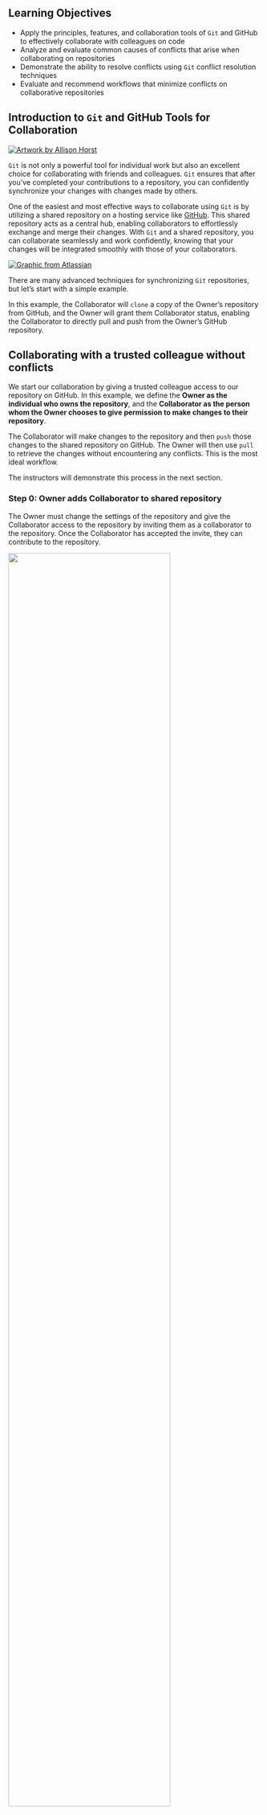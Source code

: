 ## Learning Objectives {.unnumbered}

- Apply the principles, features, and collaboration tools of `Git` and GitHub to effectively collaborate with colleagues on code
- Analyze and evaluate common causes of conflicts that arise when collaborating on repositories 
- Demonstrate the ability to resolve conflicts using `Git` conflict resolution techniques
- Evaluate and recommend workflows that minimize conflicts on collaborative repositories 

## Introduction to `Git` and GitHub Tools for Collaboration

[![Artwork by Allison Horst](images/allison-horst-jenny-bryan-quote.png)](https://twitter.com/allison_horst)

`Git` is not only a powerful tool for individual work but also an excellent choice for collaborating with friends and colleagues. `Git` ensures that after you've completed your contributions to a repository, you can confidently synchronize your changes with changes made by others.

One of the easiest and most effective ways to collaborate using `Git` is by utilizing a shared repository on a hosting service like [GitHub](https://github.com). This shared repository acts as a central hub, enabling collaborators to effortlessly exchange and merge their changes. With `Git` and a shared repository, you can collaborate seamlessly and work confidently, knowing that your changes will be integrated smoothly with those of your collaborators.

[![Graphic from Atlassian](images/git-collab-repos.svg)](https://www.atlassian.com/git/tutorials/syncing){width="80%" fig-align="center"}

There are many advanced techniques for synchronizing `Git` repositories, but let's start with a simple example.

In this example, the Collaborator will `clone` a copy of the Owner's repository from
GitHub, and the Owner will grant them Collaborator status, enabling the Collaborator
to directly pull and push from the Owner's GitHub repository.

## Collaborating with a trusted colleague **without conflicts**

We start our collaboration by giving a trusted colleague access to our repository on GitHub. In this example, we define the **Owner as the individual who owns the repository**, and the **Collaborator as the person whom the Owner chooses to give permission to make changes to their repository**.

The Collaborator will make changes to the repository and then `push` those changes to the shared repository on GitHub. The Owner will then use `pull` to retrieve the changes without encountering any conflicts. This is the most ideal workflow. 

The instructors will demonstrate this process in the next section.

### Step 0: Owner adds Collaborator to shared repository {.unnumbered}

The Owner must change the settings of the repository and give the Collaborator access to the repository by inviting them as a collaborator to the repository. Once the Collaborator has accepted the invite, they can contribute to the repository.

![](images/github-collaborators.png){width="80%" fig-align="center"}

### Step 1: Collaborator clone {.unnumbered}

To be able to contribute to a repository, the Collaborator must clone the repository from the **Owner's** GitHub account. To do this, the Collaborator should visit the GitHub page for the Owner's repository, and then copy the clone URL. In R Studio, the Collaborator will create a new project from version control by pasting this clone URL into the appropriate dialog (see the earlier chapter introducing GitHub).

![](images/github-clone-url-owner.png)

### Step 2: Collaborator edit {.unnumbered}

With a clone copied locally, the Collaborator can now make changes to the
`README.md` file in the repository, adding a line or statement somewhere noticeable near the top.  Save your changes.

### Step 3: Collaborator `commit` and `push` {.unnumbered}

To sync changes, the Collaborator will need to `add`, `commit`, and
`push` their changes to the Owner's repository.  But before doing so, it's good practice to `pull` immediately before committing to ensure you have the most recent changes from the Owner.  So, in RStudio's `Git` tab, first click the "Diff" button to open the `Git` window, and then press the green "Pull" down arrow button. This will fetch any recent changes from the origin repository and merge them. Next, `add` the changed `README.Rmd` file to be committed by clicking the check box next to it, type in a commit message, and click "Commit".  Once that finishes, then the Collaborator can immediately click "Push" to send the commits to the Owner's GitHub repository.

![](images/rstudio-commit-push.png){width="80%" fig-align="center"}

### Step 4: Owner `pull` {.unnumbered}

Now, the Owner can open their local working copy of the code
in RStudio, and `pull` those changes down to their local copy.

**Congrats, the Owner now has your changes!**

### Step 5: Owner edits, `commit`, and `push` {.unnumbered}

Next, the Owner should do the same. Make changes to
a file in the repository, save it, `pull` to make sure no new changes have been made
while editing, and then `add`, `commit`, and `push` the Owner changes to GitHub.

### Step 6: Collaborator `pull` {.unnumbered}

The Collaborator can now `pull` down those Owner changes, 
and all copies are once again fully synced.  And you're off to collaborating.

## Exercise: With a partner, collaborate in a repository using a conflict-free process

::: callout-tip
### Setup

- Get into pairs, then choose one person as the Owner and one as the Collaborator
- Both logon to [GitHub](https://github.com)

These next steps are for the Owner:

- Navigate to the `{FIRSTNAME}_test` repository
- Go to "Settings" and navigate to "Collaborators" in the "Access" section on the left-hand side
- Under "Manage Access" click the button "Add people" and type the username of your Collaborator in the search box
- Once you've found the correct username, click "Add {Collaborator username} to this repository

![](images/github-collaborators.png){width="80%" fig-align="center"}

Now, the Collaborator will follow this step:

- Check your email for an invitation to GitHub or check your notifications (likely under "Your Organizations") on GitHub to accept the invite to collaborate.
:::

::: {.callout-caution icon=false}
### Last thing, some `Git` configuration

When `Git` released version 2.27, a new feature they incorporated allows users to specify how to pull, essentially, otherwise a warning will appear. To suppress this warning we need to configure our `Git` with this line of code:

```.bash
git config pull.rebase false
```

`pull.rebase false` is a default strategy for pulling where it will try to auto-merge the files if possible, and if it can’t it will show a merge conflict
:::

::: callout-note
### Instructions

Now that the instructors have demonstrated this conflict-free process, break into 
pairs and try the same with your partner. You will do the exercise twice, where each person will get to practice being both the Owner and the Collaborator roles.

- Step 0: Designate one person as the Owner and one as the Collaborator.

**Round One:**

- Step 1: Owner adds Collaborator to `{FIRSTNAME}_test` repository (see Setup block above for detailed steps)
- Step 2: Collaborator clones the Owner's `{FIRSTNAME}_test` repository
- Step 3: Collaborator edits the `README` file:
    - Collaborator adds a new level 2 heading to `README` titled "`Git` Workflow"
- Step 4: Collaborator commits and pushes the `README` file with the new changes to GitHub
- Step 5: Owner pulls the changes that the Collaborator made
- Step 6: Owner edits the `README` file:
    - Under "`Git` Workflow", Owner adds the steps of the `Git` workflow we've been practicing
- Step 7: Owner commits and pushes the `README` file with the new changes to GitHub
- Step 8: Collaborator pulls the `Owners` changes from GitHub
- Step 9: Go back to Step 0, switch roles, and then follow the steps in Round Two.

**Round Two:**

- Step 1: Owner adds Collaborator to `{FIRSTNAME}_test` repository
- Step 2: Collaborator clones the Owner's `{FIRSTNAME}_test` repository
- Step 3: Collaborator edits the `README` file:
    - Collaborator adds a new level 2 heading to `README` titled "How to Create a `Git` Repository from an existing project" and adds the high level steps for creating a `Git` repository on GitHub
- Step 4: Collaborator commits and pushes the `README` file with the new changes to GitHub
- Step 5: Owner pulls the changes that the Collaborator made
- Step 6: Owner edits the `README` file:
    - Under "How to Create a `Git` Repository", Owner adds the high level steps for creating a `Git` repository from an existing project on RStudio 
- Step 7: Owner commits and pushes the `README` file with the new changes to GitHub
- Step 8: Collaborator pulls the `Owners` changes from GitHub

**Hint:** If you don't remember how to create a `Git` repository, refer to the chapter [Intro to `Git` and GitHub](https://learning.nceas.ucsb.edu/2023-04-coreR/session_07.html) where we created two `Git` repositories
:::

## A Note on Advanced Collaboration Techniques

There are many `Git` and GitHub collaboration techniques, some more advanced than others. We won't be covering advanced strategies in this course. But here is a table for your reference on a few popular `Git` collaboration workflow strategies and tools. 

| Collaboration Technique | Benefits | When to Use | When Not to Use |
|-------------------------|----------|-------------|-----------------|
| Branch Management Strategies | 1. Enables parallel development and experimentation<br>2. Facilitates isolation of features or bug fixes<br>3. Provides flexibility and control over project workflows | When working on larger projects with multiple features or bug fixes simultaneously.<br>When you want to maintain a stable main branch while developing new features or resolving issues on separate branches.<br>When collaborating with teammates on different aspects of a project and later integrating their changes. | When working on small projects with a single developer or limited codebase.<br>When the project scope is simple and doesn't require extensive branch management.<br>When there is no need to isolate features or bug fixes. |
| Code Review Practices | 1. Enhances code quality and correctness through feedback<br>2. Promotes knowledge sharing and learning within the team<br>3. Helps identify bugs, improve performance, and ensure adherence to coding standards | When collaborating on a codebase with team members to ensure code quality and maintain best practices.<br>When you want to receive feedback and suggestions on your code to improve its readability, efficiency, or functionality.<br>When working on critical or complex code that requires an extra layer of scrutiny before merging it into the main branch. | When working on personal projects or small codebases with no collaboration involved.<br>When time constraints or project size make it impractical to conduct code reviews.<br>When the codebase is less critical or has low complexity. |
| Forking                 | 1. Enables independent experimentation and development<br>2. Provides a way to contribute to a project without direct access<br>3. Allows for creating separate, standalone copies of a repository | When you want to contribute to a project without having direct write access to the original repository.<br>When you want to work on an independent variation or extension of an existing project.<br>When experimenting with changes or modifications to a project while keeping the original repository intact. | When collaborating on a project with direct write access to the original repository.<br>When the project does not allow external contributions or forking.<br>When the project size or complexity doesn't justify the need for independent variations. |
| Pull Requests           | 1. Facilitates code review and discussion<br>2. Allows for collaboration and feedback from team members<br>3. Enables better organization and tracking of proposed changes | When working on a shared repository with a team and wanting to contribute changes in a controlled and collaborative manner.<br>When you want to propose changes to a project managed by others and seek review and approval before merging them into the main codebase. | When working on personal projects or individual coding tasks without the need for collaboration.<br>When immediate changes or fixes are required without review processes.<br>When working on projects with a small team or single developer with direct write access to the repository. |

: {tbl-colwidths="[15,28,28,28]"}

The "When Not to Use" column provides insights into situations where it may be less appropriate to use each collaboration technique, helping you make informed decisions based on the specific context and requirements of your project.

These techniques provide different benefits and are used in various collaboration scenarios, depending on the project's needs and team dynamics.

## Merge conflicts

So things can go wrong, which usually starts with a **merge conflict**, due to 
both collaborators making incompatible changes to a file. While the error messages
from merge conflicts can be daunting, getting things back to a normal state can be
straightforward once you've got an idea where the problem lies.

A merge conflict occurs when both the Owner and Collaborator change the same
lines in the same file without first pulling the changes that the other has made.
This is most easily avoided by good communication about who is working on various
sections of each file, and trying to avoid overlaps.  But sometimes it happens, 
and `Git` is there to warn you about potential problems.  And `Git` will not allow
you to overwrite one person's changes to a file with another's changes to the same
file if they were based on the same version.

![](images/git-conflict-00-lines-changed.png)

The main problem with merge conflicts is that, when the Owner and Collaborator
both make changes to the same line of a file, `Git` doesn't know whose changes
take precedence.  You have to tell `Git` whose changes to use for that line.

### Common ways to resolve a merge conflict

**1. Abort, abort, abort...**

Sometimes you just made a mistake.  When you get a merge conflict, the repository
is placed in a "Merging" state until you resolve it.  There's a Terminal command
to abort doing the merge altogether:

``` bash
git merge --abort
```

Of course, after doing that you still haven't synced with your Collaborator's
changes, so things are still unresolved.  But at least your repository is now
usable on your local machine.

**2. Checkout**

The simplest way to resolve a conflict, given that you know whose version of the
file you want to keep, is to use the command line `Git` program to tell `Git` to
use either **your** changes (the person doing the `merge`), or **their** changes (the Collaborator).

- keep your Collaborator's file: `git checkout --theirs conflicted_file.Rmd`
- keep your own file: `git checkout --ours conflicted_file.Rmd`

Once you have run that command, then run `add` (staging), `commit`, `pull`, and `push` the changes as normal.

**3. Pull and edit the file**

But that requires the command line. If you want to resolve from RStudio, or if 
you want to pick and choose some of your changes and some of your Collaborator's,
then instead you can manually edit and fix the file.  When you `pull` the file
with a conflict, `Git` notices that there is a conflict and modifies the file to show
both your own changes and your Collaborator's changes in the file.  It also shows the
file in the `Git` tab with an orange `U` icon, which indicates that the file is `Unmerged`,
and therefore awaiting your help to resolve the conflict. It delimits
these blocks with a series of less than and greater than signs, so they are easy to find:

![](images/rstudio-merge-conflict.png){width="80%" fig-align="center"}

To resolve the conflicts, simply find all of these blocks, and edit them so that
the file looks how you want (either pick your lines, your Collaborator's lines,
some combination, or something altogether new), and save. Be sure you removed the
delimiter lines that started with 

- `<<<<<<<`, 
- `=======`, 
- and `>>>>>>>`.

Once you have made those changes, you simply `add` (staging), `commit`, and `push` the files
to resolve the conflict.

## Producing and resolving merge conflicts

To illustrate this process, the instructors are going to carefully create a merge conflict step 
by step, show how to resolve it, and show how to see the results of the successful 
merge after it is complete. First, the instructors will walk through the exercise to demonstrate 
the issues. Then, participants will pair up and try the exercise.

### Step 1: Owner and Collaborator ensure all changes are updated {.unnumbered}

First, start the exercise by ensuring that both the Owner and Collaborator have all
of the changes synced to their local copies of the Owner's repository in RStudio. 
This includes doing a `git pull` to ensure that you have all changes local, and 
make sure that the `Git` tab in RStudio doesn't show any changes needing to be committed.

### Step 2: Owner makes a change and commits {.unnumbered}

From that clean slate, the Owner first modifies and commits a small change including their
name on a specific line of the `README.md` file (we will change the first line, the title). Work to only change
that one line, and add your username to the line in some form and commit the changes 
(but DO NOT push). We are now in a situation where the Owner has unpushed changes that
the Collaborator can not yet see.

### Step 3: Collaborator makes a change and commits **on the same line** {.unnumbered}

Now the Collaborator also makes changes to the same line (the first line, the title) on the `README.md` file in their RStudio copy of the project, adding their name to the line. They then commit. At this point, both the Owner and Collaborator have committed changes based on their shared version of the `README.md` file, but neither has tried to share their changes via GitHub.

### Step 4: Collaborator pushes the file to GitHub {.unnumbered}

Sharing starts when the Collaborator pushes their changes to the GitHub repo, which updates GitHub to their version of the file. The Owner is now one revision behind, but doesn't know it yet.

### Step 5: Owner pushes their changes and gets an error {.unnumbered}

At this point, the Owner tries to push their change to the repository, which triggers
an error from GitHub. While the error message is long, it basically tells you everything 
needed (that the Owner's repository doesn't reflect the changes on GitHub, and that they
need to `pull` before they can push).

![](images/git-conflict-01-push-error.png)

### Step 6: Owner pulls from GitHub to get Collaborator changes {.unnumbered}

Doing what the message says, the Owner pulls the changes from GitHub, and gets
another, different error message. In this case, it indicates that there is a merge 
conflict because of the conflicting lines.

![](images/git-conflict-02-pull-error.png)

In the `Git` pane of RStudio, the file is also flagged with an orange `U`, which stands
for an unresolved merge conflict.

![](images/git-conflict-03-conflict.png)

### Step 7: Owner edits the file to resolve the conflict {.unnumbered}

To resolve the conflict, the Owner now needs to edit the file. Again, as indicated above,
`Git` has flagged the locations in the file where a conflict occurred 
with `<<<<<<<`, `=======`, and `>>>>>>>`. The Owner should edit the file, merging whatever
changes are appropriate until the conflicting lines read how they should, and eliminate
all of the marker lines with `<<<<<<<`, `=======`, and `>>>>>>>`.

![](images/git-conflict-04-conflict-tags.png)

Of course, for scripts and programs, resolving the changes means more than just 
merging the text -- whoever is doing the merging should make sure that the code 
runs properly and none of the logic of the program has been broken.

![](images/git-conflict-05-resolved-file.png)

### Step 8: Owner commits the resolved changes {.unnumbered}

From this point forward, things proceed as normal. The Owner first `add` the file
changes to be made, which changes the orange `U` to a blue `M` for modified, and then
commits the changes locally. The Owner now has a resolved version of the file on their
system.

![](images/git-conflict-06-commit-resolved.png)

### Step 9: Owner pushes the resolved changes to GitHub {.unnumbered}

Have the Owner push the changes, and it should replicate the changes to GitHub without error.

![](images/git-conflict-07-push-resolved.png)

### Step 10: Collaborator pulls the resolved changes from GitHub {.unnumbered}

Finally, the Collaborator can pull from GitHub to get the changes the Owner made.

### Step 11: Both can view commit history {.unnumbered}

When either the Collaborator or the Owner view the history, the conflict, associated 
branch, and the merged changes are clearly visible in the history. 

![](images/git-conflict-08-history.png)

## Exercise: With a partner, collaborate in a repository and resolve a merge conflict {.unnumbered}

::: callout-note

### Instructions

Now it's your turn. In pairs, intentionally create a merge conflict, and then go through the steps needed to resolve the issues and continue developing with the merged files. See the sections above for help with each of the steps below. You will do the exercise twice, where each person will get to practice being both the Owner and the Collaborator roles.

- Step 0: Designate one person as the Owner and one as the Collaborator.

**Round One:**

- Step 1: Both Owner and Collaborator `pull` to ensure both have the most up-to-date changes
- Step 2: Owner edits the `README` file and makes a change to the title and commits **do not push**
- Step 3: **On the same line**, Collaborator edits the `README` file and makes a change to the title and commits 
- Step 4: Collaborator pushes the file to GitHub
- Step 5: Owner pushes their changes and gets an error
- Step 6: Owner pulls from GitHub to get Collaborator changes
- Step 7: Owner edits the `README` file to resolve the conflict 
- Step 8: Owner commits the resolved changes
- Step 9: Owner pushes the resolved changes to GitHub
- Step 10: Collaborator pulls the resolved changes from GitHub
- Step 11: Both view commit history
- Step 12: Go back to Step 0, switch roles, and then follow the steps in Round Two.

**Round Two:**

- Step 1: Both Owner and Collaborator `pull` to ensure both have the most up-to-date changes
- Step 2: Owner edits the `README` file and makes a change to line 2 and commits **do not push**
- Step 3: **On the same line**, Collaborator edits the `README` file and makes a change to line 2 and commits 
- Step 4: Collaborator pushes the file to GitHub
- Step 5: Owner pushes their changes and gets an error
- Step 6: Owner pulls from GitHub to get Collaborator changes
- Step 7: Owner edits the `README` file to resolve the conflict 
- Step 8: Owner commits the resolved changes
- Step 9: Owner pushes the resolved changes to GitHub
- Step 10: Collaborator pulls the resolved changes from GitHub
- Step 11: Both view commit history

:::

## Workflows to avoid merge conflicts

Some basic rules of thumb can avoid the vast majority of merge conflicts, saving 
a lot of time and frustration. These are words our teams live by:

::: column-margin
[![XKCD 1597](images/git-xkcd-comic.png)](https://xkcd.com/1597/)
:::

- Communicate often
- Tell each other what you are working on
- Start you working session with a pull
- Pull immediately before you commit or push
- Commit often in small chunks
- Make sure you and who your collaborating with all **fully** understand the `Git` workflow you're using aka make sure you're on the same page before you start!

A good workflow is encapsulated as follows:

```Pull -> Edit -> Save -> Add (stage) -> Commit -> Pull -> Push```

**Always start your working sessions with a `Pull` to get any outstanding changes, then
start your work**. `Stage` your changes, but before you `Commit`, `Pull` again to see if any new changes have arrived. If so, they should merge in easily if you are working in different parts of the program. You can then `Commit` and immediately `Push` your changes safely. 

Good luck, and try to not get frustrated. Once you figure out how to handle merge conflicts, they can be avoided or dispatched when they occur, but it does take a bit of practice.
